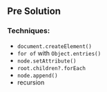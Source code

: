 ## Pre Solution

### Techniques:

- `document.createElement()`
- `for of` with `Object.entries()`
- `node.setAttribute()`
- `root.children?.forEach`
- `node.append()`
- recursion
